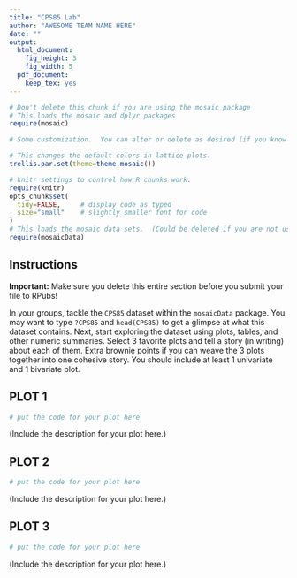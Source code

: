 ```yaml
---
title: "CPS85 Lab"
author: "AWESOME TEAM NAME HERE"
date: ""
output:
  html_document:
    fig_height: 3
    fig_width: 5
  pdf_document: 
    keep_tex: yes
---
```



```r
# Don't delete this chunk if you are using the mosaic package
# This loads the mosaic and dplyr packages
require(mosaic)
```

```r
# Some customization.  You can alter or delete as desired (if you know what you are doing).

# This changes the default colors in lattice plots.
trellis.par.set(theme=theme.mosaic())  

# knitr settings to control how R chunks work.
require(knitr)
opts_chunk$set(
  tidy=FALSE,     # display code as typed
  size="small"    # slightly smaller font for code
)
# This loads the mosaic data sets.  (Could be deleted if you are not using them.)
require(mosaicData)                
```

## Instructions

**Important:** Make sure you delete this entire section before you submit your file to RPubs!

In your groups, tackle the `CPS85` dataset within the `mosaicData` package. You may want to type `?CPS85` and `head(CPS85)` to get a glimpse at what this dataset contains. Next, start exploring the dataset using plots, tables, and other numeric summaries. Select 3 favorite plots and tell a story (in writing) about each of them. Extra brownie points if you can weave the 3 plots together into one cohesive story. You should include at least 1 univariate and 1 bivariate plot. 

## PLOT 1

```r
# put the code for your plot here
```

(Include the description for your plot here.)


## PLOT 2

```r
# put the code for your plot here
```

(Include the description for your plot here.)

## PLOT 3

```r
# put the code for your plot here
```

(Include the description for your plot here.)

